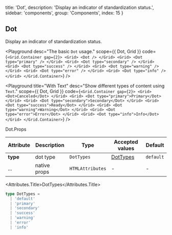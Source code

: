 
  title: 'Dot',
  description: 'Display an indicator of standardization status.',
  sidebar: 'components',
  group: 'Components',
  index: 15
}

## Dot

Display an indicator of standardization status.

<Playground
  desc="The basic `Dot` usage."
  scope={{ Dot, Grid }}
  code={`
<Grid.Container gap={2}>
  <Grid>
    <Dot />
  </Grid>
  <Grid>
    <Dot type="primary" />
  </Grid>
  <Grid>
    <Dot type="secondary" />
  </Grid>
  <Grid>
    <Dot type="success" />
  </Grid>
  <Grid>
    <Dot type="warning" />
  </Grid>
  <Grid>
    <Dot type="error" />
  </Grid>
  <Grid>
    <Dot type="info" />
  </Grid>
</Grid.Container>
`}
/>

<Playground
  title="With Text"
  desc="Show different types of content using `Text`."
  scope={{ Dot, Grid }}
  code={`
<Grid.Container gap={2}>
  <Grid>
    <Dot>Canceled</Dot>
  </Grid>
  <Grid>
    <Dot type="primary">Primary</Dot>
  </Grid>
  <Grid>
    <Dot type="secondary">Secondary</Dot>
  </Grid>
  <Grid>
    <Dot type="success">Ready</Dot>
  </Grid>
  <Grid>
    <Dot type="warning">Warning</Dot>
  </Grid>
  <Grid>
    <Dot type="error">Error</Dot>
  </Grid>
  <Grid>
    <Dot type="info">Info</Dot>
  </Grid>
</Grid.Container>
`}
/>

<Attributes edit="/pages/docs/components/dot.mdx">
<Attributes.Title>Dot.Props</Attributes.Title>

| Attribute | Description  | Type             | Accepted values       | Default   |
| --------- | ------------ | ---------------- | --------------------- | --------- |
| **type**  | dot type     | `DotTypes`       | [DotTypes](#dottypes) | `default` |
| ...       | native props | `HTMLAttributes` | -                     | -         |

<Attributes.Title>DotTypes</Attributes.Title>

```ts
type DotTypes =
  | 'default'
  | 'primary'
  | 'secondary'
  | 'success'
  | 'warning'
  | 'error'
  | 'info'
```

</Attributes>

